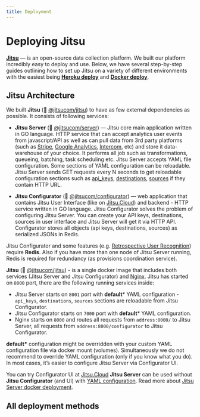 ```yaml
---
title: Deployment
---
```


# Deploying Jitsu

[**Jitsu**](https://github.com/jitsucom/jitsu) — is an open-source data collection platform. We built
our platform incredibly easy to deploy and use. Below, we have several step-by-step guides outlining
how to set up Jitsu on a variety of different environments  with the easiest being [**Heroku deploy**](/docs/deployment/deploy-on-heroku) and [**Docker deploy**](/docs/deployment/deploy-with-docker).


## Jitsu Architecture

We built **Jitsu** (🐳 [@jitsucom/jitsu](https://hub.docker.com/r/jitsucom/jitsu)) to have as few external dependencies as possible. It consists of following services:

 * **Jitsu Server** (🐳 [@jitsucom/server](https://hub.docker.com/r/jitsucom/server)) — Jitsu core main application written in GO language.
HTTP service that can accept analytics user events from javascript/API as well as can pull data from 3rd party platforms (such as [Stripe](https://stripe.com/), [Google Analytics](https://analytics.google.com/), [Intercom](https://www.intercom.com/), etc) and store it data-warehouse of your choice.
It performs all job such as transformations, queueing, batching, task scheduling etc. Jitsu Server accepts YAML file configuration.
Some sections of YAML configuration can be reloadable. Jitsu Server sends GET requests every N seconds to get reloadable configuration sections such as [api_keys](/docs/configuration/authorization#http-url),
[destinations](/docs/destinations-configuration#configuring-destinations-via-http--endpoint), [sources](docs/sources-configuration#configuring-sources-via-http--endpoint) if they contain HTTP URL.

 * **Jitsu Configurator** (🐳 [@jitsucom/configurator](https://hub.docker.com/r/jitsucom/configurator)) — web application that contains
Jitsu User Interface (like on [Jitsu.Cloud](https://cloud.jitsu.com)) and backend - HTTP service written in GO language.
Jitsu Configurator solves the problem of configuring Jitsu Server. You can create your API keys, destinations, sources in user interface
and Jitsu Server will get it via HTTP API. Configurator stores all objects (api keys, destinations, sources) as serialized JSONs in Redis.

<Hint>
  Jitsu Configurator and some features (e.g. <a href="/docs/other-features/retrospective-user-recognition">Retrospective User Recognition</a>) require <b>Redis</b>.
  Also if you have more than one node of Jitsu Server running, Redis is required for redundancy (as provisions coordination service).
</Hint>

**Jitsu** (🐳 [@jitsucom/jitsu](https://hub.docker.com/r/jitsucom/jitsu)) - is a single docker image that includes both services (Jitsu Server and Jitsu Configurator) and [Nginx](https://nginx.org/).
Jitsu has started on `8000` port, there are the following running services inside:
- Jitsu Server starts on `8001` port with **default*** YAML configuration - `api_keys`, `destinations`, `sources` sections are reloadable from Jitsu Configurator.
- Jitsu Configurator starts on `7000` port with **default*** YAML configuration.
- Nginx starts on `8000` and routes all requests from `address:8000/` to Jitsu Server, all requests from `address:8000/configurator` to Jitsu Configurator.

<Hint>
  <b>default*</b> configuration might be overridden with your custom YAML configuration file via docker mount (volumes).
  Simultaneously we do not recommend to override YAML configuration (only if you know what you do). In most cases, it’s easier to configure Jitsu Server via Configurator UI.
</Hint>

You can try Configurator UI at [Jitsu.Cloud](https://cloud.jitsu.com)
**Jitsu Server** can be used without **Jitsu Configurator** (and UI) with [YAML configuration](https://jitsu.com/docs/configuration). Read more about [Jitsu Server docker deployment](/docs/deployment/deploy-with-docker).


## All deployment methods

<LargeLink title="Deploy on Heroku" href="/docs/deployment/deploy-on-heroku" />

<LargeLink title="Deploy with Docker" href="/docs/deployment/deploy-with-docker" />

<LargeLink title="Build from Sources" href="/docs/deployment/build-from-sources" />



